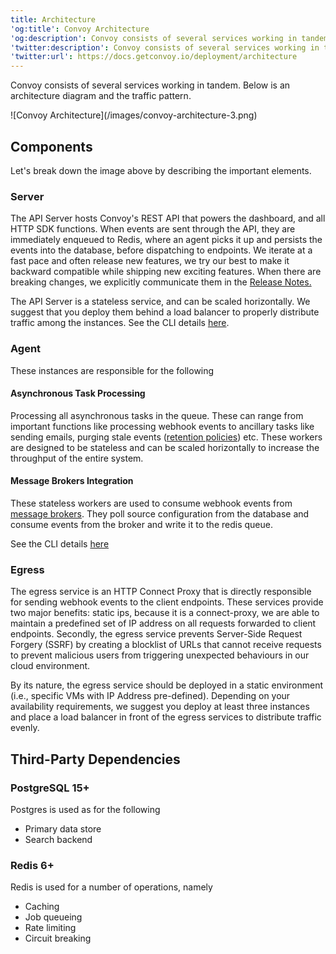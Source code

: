 ```yaml
---
title: Architecture
'og:title': Convoy Architecture
'og:description': Convoy consists of several services working in tandem such as the Server and the Agent.
'twitter:description': Convoy consists of several services working in tandem such as the Server and the Agent.
'twitter:url': https://docs.getconvoy.io/deployment/architecture
---
```


Convoy consists of several services working in tandem. Below is an architecture diagram and the traffic pattern.

<Frame>![Convoy Architecture](/images/convoy-architecture-3.png)</Frame>

## Components

Let's break down the image above by describing the important elements.

### Server

The API Server hosts Convoy's REST API that powers the dashboard, and all HTTP SDK functions.
When events are sent through the API, they are immediately enqueued to Redis,
where an agent picks it up and persists the events into the database, before dispatching to endpoints.
We iterate at a fast pace and often release new features,
we try our best to make it backward compatible while shipping new exciting features.
When there are breaking changes, we explicitly communicate them in the [Release Notes.](/release-notes/releases)

The API Server is a stateless service, and can be scaled horizontally.
We suggest that you deploy them behind a load balancer to properly distribute traffic among the instances.
See the CLI details [here](/cli-file/convoy#server).

### Agent

These instances are responsible for the following
#### Asynchronous Task Processing
Processing all asynchronous tasks in the queue.
These can range from important functions like processing webhook events to ancillary tasks like sending emails,
purging stale events ([retention policies](./configuration#configuration-reference)) etc.
These workers are designed to be stateless and can be scaled horizontally to increase the throughput of the entire system.

#### Message Brokers Integration
These stateless workers are used to consume webhook events from [message brokers](/product-manual/message-brokers).
They poll source configuration from the database and consume events from the broker
and write it to the redis queue.

See the CLI details [here](/cli-file/convoy#agent)

### Egress

The egress service is an HTTP Connect Proxy
that is directly responsible for sending webhook events to the client endpoints.
These services provide two major benefits: static ips, because it is a connect-proxy,
we are able to maintain a predefined set of IP address on all requests forwarded to client endpoints.
Secondly, the egress service prevents Server-Side Request Forgery (SSRF)
by creating a blocklist of URLs that cannot receive requests to prevent malicious users
from triggering unexpected behaviours in our cloud environment.

By its nature, the egress service should be deployed in a static environment
(i.e., specific VMs with IP Address pre-defined).
Depending on your availability requirements,
we suggest you deploy at least three instances
and place a load balancer in front of the egress services to distribute traffic evenly.

## Third-Party Dependencies

### PostgreSQL 15+
Postgres is used as for the following
- Primary data store
- Search backend

### Redis 6+
Redis is used for a number of operations, namely
- Caching
- Job queueing
- Rate limiting
- Circuit breaking

